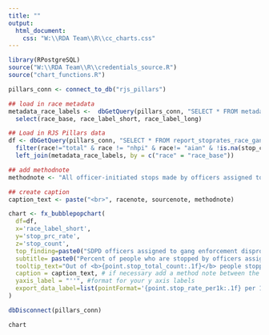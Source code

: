 ```yaml
---
title: ""
output:
  html_document:
    css: "W:\\RDA Team\\R\\cc_charts.css"
---
```

<!-- link to Google Font -->
<link href="https://fonts.googleapis.com/css2?family=Inter:wght@100;200;300;400;500;600;700;800;900&display=swap" rel="stylesheet">
```r

library(RPostgreSQL)
source("W:\\RDA Team\\R\\credentials_source.R")
source("chart_functions.R")

pillars_conn <- connect_to_db("rjs_pillars")

## load in race metadata
metadata_race_labels <-  dbGetQuery(pillars_conn, "SELECT * FROM metadata_race_labels") %>% 
  select(race_base, race_label_short, race_label_long)

## Load in RJS Pillars data
df <- dbGetQuery(pillars_conn, "SELECT * FROM report_stoprates_race_gang_person") %>% 
  filter(race!="total" & race != "nhpi" & race!= "aian" & !is.na(stop_count) & stop_count != "0") %>% 
  left_join(metadata_race_labels, by = c("race" = "race_base"))

## add methodnote
methodnote <- "All officer-initiated stops made by officers assigned to gang enforcement."

## create caption
caption_text <- paste("<br>", racenote, sourcenote, methodnote)

chart <- fx_bubblepopchart(
  df=df, 
  x='race_label_short', 
  y='stop_prc_rate', 
  z='stop_count',
  top_finding=paste0("SDPD officers assigned to gang enforcement disproportionately stop Black and Latinx people compared to other community members"), # this is the top finding from the chart that gets used like a title
  subtitle= paste0("Percent of people who are stopped by officers assigned to gang enforcement by race"), # this is the more standard chart title that gets used as a subtitle
  tooltip_text="Out of <b>{point.stop_total_count:.1f}</b> people stopped by officers assigned to gang enforcement,<br>SDPD stopped <b>{point.stop_count:.1f}</b> people perceived as <b>{point.race_label_short:.1f}</b>, or <b>{point.stop_prc_rate:.1f}</b>% of all people<br>stopped.", # customize your tooltip as a statement, calling out rate and count
  caption = caption_text, # if necessary add a method note between the racenote and sourcenote with a line break, use racenote if graph includes data by race, and always use sourcenote. Each of these are standard objects across all charts
  yaxis_label = "''", #format for your y axis labels
  export_data_label=list(pointFormat='{point.stop_rate_per1k:.1f} per 1K')
)

dbDisconnect(pillars_conn)

```


```r
chart
```

<script>
  widg = document.getElementsByClassName('html-widget'); //find widgets
  for (let i = 0; i < widg.length; i++) { //loop through
    document.getElementsByClassName('highchart')[i].style.width = '100%'; //adjust width
    document.getElementsByClassName('highchart')[i].style.height = '100%'; //adjust height
  }
</script>